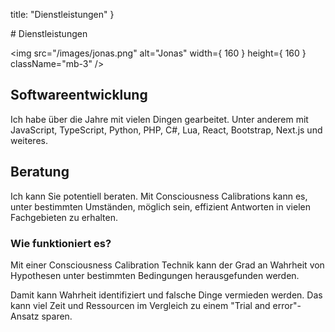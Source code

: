 
  title: "Dienstleistungen"
}

<TextSection>
  # Dienstleistungen

  <img
    src="/images/jonas.png"
    alt="Jonas"
    width={ 160 }
    height={ 160 }
    className="mb-3"
  />

  ## Softwareentwicklung

  Ich habe über die Jahre mit vielen Dingen gearbeitet. Unter anderem mit
  JavaScript, TypeScript, Python, PHP, C#, Lua, React, Bootstrap, Next.js und
  weiteres.

  <Kontaktieren className="mb-2" />

  ## Beratung

  Ich kann Sie potentiell beraten. Mit Consciousness Calibrations kann es,
  unter bestimmten Umständen, möglich sein, effizient Antworten in vielen
  Fachgebieten zu erhalten.

  ### Wie funktioniert es?

  Mit einer Consciousness Calibration Technik kann der Grad an Wahrheit von
  Hypothesen unter bestimmten Bedingungen herausgefunden werden.

  Damit kann Wahrheit identifiziert und falsche Dinge vermieden werden. Das
  kann viel Zeit und Ressourcen im Vergleich zu einem "Trial and error"-Ansatz
  sparen.

  <Kontaktieren />
</TextSection>

